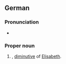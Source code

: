 {{also|sissi}}

==German==

===Pronunciation===
* {{IPA|/ˈzɪsi/|lang=de}}

===Proper noun===
{{head|de|proper noun}}

# {{given name|female|lang=de}}, [[diminutive]] of [[Elisabeth#German|Elisabeth]].